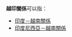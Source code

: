 {{NoteTA|G1=地名}}

'''越印關係'''可以指：

* [[印度－越南關係|印度－越南關係]]
* [[印度尼西亞－越南關係|印度尼西亞－越南關係]]

{{disambig|cat=四字消歧義}}